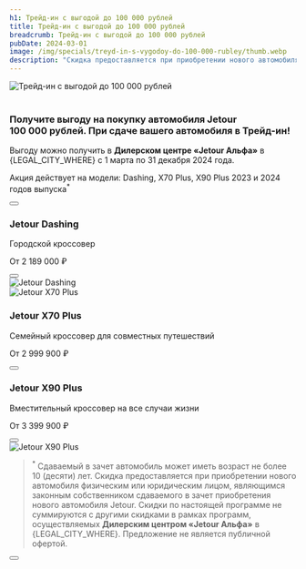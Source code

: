 ```yaml
---
h1: Трейд-ин с выгодой до 100 000 рублей
title: Трейд-ин с выгодой до 100 000 рублей
breadcrumb: Трейд-ин с выгодой до 100 000 рублей
pubDate: 2024-03-01
image: /img/specials/treyd-in-s-vygodoy-do-100-000-rubley/thumb.webp
description: "Скидка предоставляется при приобретении нового автомобиля физическим или юридическим лицом, являющимся законным собственником сдаваемого в зачет приобретения нового автомобиля Jetour. Акция действует с 1 марта по 31 декабря 2024 года"
---
```



<picture>
    <source media="(min-width: 1025px)" srcset="/img/specials/treyd-in-s-vygodoy-do-100-000-rubley/treyd-in-s-vygodoy-do-100-000-rubley.webp" />
    <source media="(min-width: 320px)" srcset="/img/specials/treyd-in-s-vygodoy-do-100-000-rubley/thumb.webp" />
    <img src="/img/specials/treyd-in-s-vygodoy-do-100-000-rubley/treyd-in-s-vygodoy-do-100-000-rubley.webp" class="" alt="Трейд-ин с выгодой до 100 000 рублей" />
</picture>

<br />
<br />

<h3 class="font-bold text-xl md:text-2xl mb-5">Получите выгоду на&nbsp;покупку автомобиля Jetour 100&nbsp;000&nbsp;рублей. При сдаче вашего автомобиля в&nbsp;Трейд-ин!</h3>

Выгоду можно получить в **Дилерском центре &laquo;Jetour Альфа&raquo;** в {LEGAL_CITY_WHERE} c 1 марта по 31 декабря 2024 года. 

Акция действует на модели: Dashing, X70 Plus, X90 Plus 2023 и 2024 годов выпуска<sup>*</sup>

<div class="flex justify-center my-16">
    <Button 
        classes="popup-link block !px-4 xl:!px-8 !py-2 xl:!py-3 !text-white !no-underline" 
        url="#common-modal" 
        title="Получить предложение"
        dataTitle="Получить предложение с выгодой до 100&nbsp;000 рублей"
        dataFormName="Получить предложение. Трейд-ин с выгодой до 100 000 рублей"
    />
</div>

<div class="flex flex-col-reverse md:flex-row">
    <div class="md:w-1/2 md:pr-4">
        <h3 class="text-2xl sm:text-4xl xl:text-6xl font-bold uppercase mb-4">Jetour Dashing</h3>
        <p class="!m-0">Городской кроссовер</p>
        <p class="!mb-5">От 2 189 000 ₽</p>
        <Button 
            classes="popup-link inline-block !px-4 xl:!px-8 !py-2 xl:!py-3 !text-white !no-underline" 
            url="#common-modal" 
            title="Получить выгоду"
            dataTitle="Трейд-ин с выгодой до 100&nbsp;000 рублей"
            dataFormName="Трейд-ин с выгодой до 100 000 рублей. Jetour Dashing"
        />
    </div>
    <div class="md:w-1/2 mb-4 md:mb-0">
        <img src="/img/specials/treyd-in-s-vygodoy-do-100-000-rubley/dashing.webp" class="w-full h-full object-cover" alt="Jetour Dashing" loading="lazy" />
    </div>
</div>
<div class="flex flex-col md:flex-row my-14 md:my-20">
    <div class="md:w-1/2 mb-4 md:mb-0">
        <img src="/img/specials/treyd-in-s-vygodoy-do-100-000-rubley/x-70-plus.webp" class="w-full h-full object-cover" alt="Jetour X70 Plus" loading="lazy" />
    </div>
    <div class="md:w-1/2 md:pl-8">
        <h3 class="text-2xl sm:text-4xl xl:text-6xl font-bold uppercase mb-4">Jetour X70 Plus</h3>
        <p class="!m-0">Семейный кроссовер для совместных путешествий</p>
        <p class="!mb-5">От 2 999 900 ₽</p>
        <Button 
            classes="popup-link inline-block !px-4 xl:!px-8 !py-2 xl:!py-3 !text-white !no-underline" 
            url="#common-modal" 
            title="Получить выгоду"
            dataTitle="Трейд-ин с выгодой до 100&nbsp;000 рублей"
            dataFormName="Трейд-ин с выгодой до 100 000 рублей. Jetour X70 Plus"
        />
    </div>
</div>
<div class="flex flex-col-reverse md:flex-row mb-10">
    <div class="md:w-1/2 md:pr-4">
        <h3 class="text-2xl sm:text-4xl xl:text-6xl font-bold uppercase mb-4">Jetour X90 Plus</h3>
        <p class="!m-0">Вместительный кроссовер на все случаи жизни</p>
        <p class="!mb-5">От 3 399 900 ₽</p>
        <Button 
            classes="popup-link inline-block !px-4 xl:!px-8 !py-2 xl:!py-3 !text-white !no-underline" 
            url="#common-modal" 
            title="Получить выгоду"
            dataTitle="Трейд-ин с выгодой до 100&nbsp;000 рублей"
            dataFormName="Трейд-ин с выгодой до 100 000 рублей. Jetour X90 Plus"
        />
    </div>
    <div class="md:w-1/2 mb-4 md:mb-0">
        <img src="/img/specials/treyd-in-s-vygodoy-do-100-000-rubley/x-90-plus.webp" class="w-full h-full object-cover" alt="Jetour X90 Plus" loading="lazy" />
    </div>
</div>

><sup>*</sup>
Сдаваемый в зачет автомобиль может иметь возраст не более 10 (десяти) лет. Скидка предоставляется при приобретении нового автомобиля физическим или юридическим лицом, являющимся законным собственником сдаваемого в зачет приобретения нового автомобиля Jetour. Скидки по настоящей программе не суммируются с другими скидками в рамках программ, осуществляемых **Дилерским центром &laquo;Jetour Альфа&raquo;** в {LEGAL_CITY_WHERE}. Предложение не является публичной офертой.

<div class="flex justify-center mt-10">
    <Button 
        classes="popup-link block !px-4 xl:!px-8 !py-2 xl:!py-3 !text-white !no-underline" 
        url="#common-modal" 
        title="Получить предложение"
        dataTitle="Получить предложение с выгодой до 100&nbsp;000 рублей"
        dataFormName="Получить предложение. Трейд-ин с выгодой до 100 000 рублей"
    />
</div>